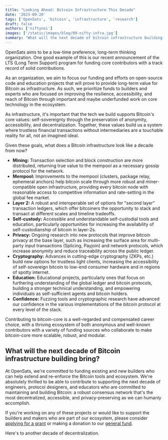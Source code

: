 ```yaml
---
title: "Looking Ahead: Bitcoin Infrastructure This Decade"
date: '2023-09-20'
tags: ['OpenSats', 'bitcoin', 'infrastructure', 'research']
draft: false
authors: ['niftynei']
images: ['/static/images/blog/09-nifty-infra.jpg']
summary: "What will the next decade of bitcoin infrastructure building bring?"
---
```


OpenSats aims to be a low-time preference, long-term thinking organization. One good example of this is our recent announcement of the LTS (Long Term Support) program for funding core contributors with a track record of solid contributions.

As an organization, we aim to focus our funding and efforts on open-source code and education projects that will prove to provide long-term value for Bitcoin as infrastructure. As such, we prioritize funds to builders and experts who are focused on improving the resilience, accessibility, and reach of Bitcoin through important and maybe underfunded work on core technology in the ecosystem.

As infrastructure, it's important that the tech we build supports Bitcoin's core values: self-sovereignty through the preservation of anonymity, accessibility, and decentralization. Together, these values build us a system where trustless financial transactions without intermediaries are a touchable reality for all, not an imagined ideal.

Given these goals, what does a Bitcoin infrastructure look like a decade from now?

- **Mining:** Transaction selection and block construction are more distributed, returning true value to the mempool as a necessary gossip protocol for the network.
- **Mempool:** Improvements to the mempool (clusters, package relay, ephemeral anchors) help bitcoin scale through more robust and miner-compatible open infrastructure, providing every bitcoin node with reasonable access to competitive information and rate-setting in the global fee market.
- **Layer 2:** A robust and interoperable set of options for "second layer" transaction ledgers, which offer bitcoiners the opportunity to stack and transact at different scales and timeline tradeoffs.
- **Self-custody:** Accessible and understandable self-custodial tools and education, particularly opportunities for increasing the availability of self-custodianship of bitcoin in layer-2s.
- **Privacy:** Ongoing research into new protocols that improve bitcoin privacy at the base layer, such as increasing the surface area for multi-party input transactions (Splicing, Payjoin) and network protocols, which increase anonymity and reduce traceability across the public ledger.
- **Cryptography:** Advances in cutting-edge cryptography (ZKPs, etc.) build new options for trustless light clients, increasing the accessibility of self-sovereign bitcoin to low-end consumer hardware and in regions of spotty internet.
- **Education:** Educational projects, particularly ones that focus on furthering understanding of the global ledger and bitcoin protocols, building a stronger technical understanding, and empowering individuals as self-sufficient agents and bitcoin holders.
- **Confidence:** Fuzzing tools and cryptographic research have advanced our confidence in the various implementations of the bitcoin protocol at every level of the stack.

Contributing to bitcoin-core is a well-regarded and compensated career choice, with a thriving ecosystem of both anonymous and well-known contributors with a variety of funding sources who collaborate to make bitcoin-core more scalable, robust, and modular.

## What will the next decade of Bitcoin infrastructure building bring?

At OpenSats, we're committed to funding existing and new builders who can help extend and re-enforce the Bitcoin tools and ecosystem. We're absolutely thrilled to be able to contribute to supporting the next decade of engineers, protocol designers, and educators who are committed to maintaining and building Bitcoin: a robust consensus network that's the most decentralized, accessible, and privacy-preserving as we can humanly accomplish.

If you're working on any of these projects or would like to support the builders and makers who are part of our ecosystem, please consider [applying for a grant][apply] or making a donation to our [general fund][gf].

Here's to another decade of decentralization.

[apply]: /apply
[gf]: /projects/general_fund
